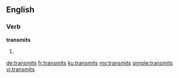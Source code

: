 ==English==

===Verb===
'''transmits'''

# {{en-third-person singular of|transmit}}

[[de:transmits]]
[[fr:transmits]]
[[ku:transmits]]
[[my:transmits]]
[[simple:transmits]]
[[vi:transmits]]